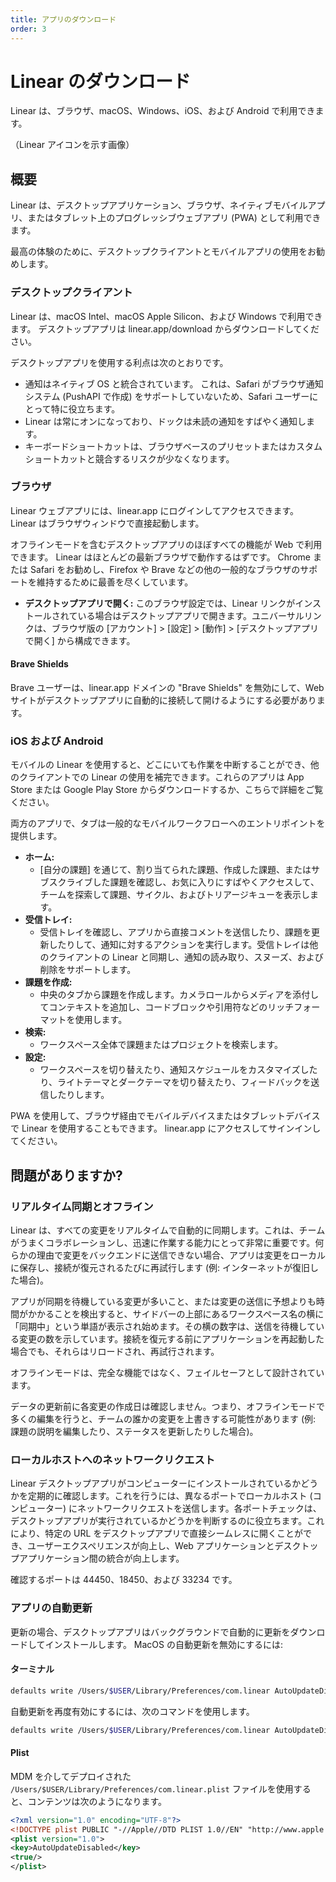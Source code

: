 ```yaml
---
title: アプリのダウンロード
order: 3
---
```

# Linear のダウンロード

Linear は、ブラウザ、macOS、Windows、iOS、および Android で利用できます。

（Linear アイコンを示す画像）

## 概要

Linear は、デスクトップアプリケーション、ブラウザ、ネイティブモバイルアプリ、またはタブレット上のプログレッシブウェブアプリ (PWA) として利用できます。

最高の体験のために、デスクトップクライアントとモバイルアプリの使用をお勧めします。

### デスクトップクライアント

Linear は、macOS Intel、macOS Apple Silicon、および Windows で利用できます。 デスクトップアプリは linear.app/download からダウンロードしてください。

デスクトップアプリを使用する利点は次のとおりです。

*   通知はネイティブ OS と統合されています。 これは、Safari がブラウザ通知システム (PushAPI で作成) をサポートしていないため、Safari ユーザーにとって特に役立ちます。
*   Linear は常にオンになっており、ドックは未読の通知をすばやく通知します。
*   キーボードショートカットは、ブラウザベースのプリセットまたはカスタムショートカットと競合するリスクが少なくなります。

### ブラウザ

Linear ウェブアプリには、linear.app にログインしてアクセスできます。 Linear はブラウザウィンドウで直接起動します。

オフラインモードを含むデスクトップアプリのほぼすべての機能が Web で利用できます。 Linear はほとんどの最新ブラウザで動作するはずです。 Chrome または Safari をお勧めし、Firefox や Brave などの他の一般的なブラウザのサポートを維持するために最善を尽くしています。

*   **デスクトップアプリで開く:** このブラウザ設定では、Linear リンクがインストールされている場合はデスクトップアプリで開きます。ユニバーサルリンクは、ブラウザ版の [アカウント] > [設定] > [動作] > [デスクトップアプリで開く] から構成できます。

#### Brave Shields

Brave ユーザーは、linear.app ドメインの "Brave Shields" を無効にして、Web サイトがデスクトップアプリに自動的に接続して開けるようにする必要があります。

### iOS および Android

モバイルの Linear を使用すると、どこにいても作業を中断することができ、他のクライアントでの Linear の使用を補完できます。これらのアプリは App Store または Google Play Store からダウンロードするか、こちらで詳細をご覧ください。

両方のアプリで、タブは一般的なモバイルワークフローへのエントリポイントを提供します。

*   **ホーム:**
    *   [自分の課題] を通じて、割り当てられた課題、作成した課題、またはサブスクライブした課題を確認し、お気に入りにすばやくアクセスして、チームを探索して課題、サイクル、およびトリアージキューを表示します。
*   **受信トレイ:**
    *   受信トレイを確認し、アプリから直接コメントを送信したり、課題を更新したりして、通知に対するアクションを実行します。受信トレイは他のクライアントの Linear と同期し、通知の読み取り、スヌーズ、および削除をサポートします。
*   **課題を作成:**
    *   中央のタブから課題を作成します。カメラロールからメディアを添付してコンテキストを追加し、コードブロックや引用符などのリッチフォーマットを使用します。
*   **検索:**
    *   ワークスペース全体で課題またはプロジェクトを検索します。
*   **設定:**
    *   ワークスペースを切り替えたり、通知スケジュールをカスタマイズしたり、ライトテーマとダークテーマを切り替えたり、フィードバックを送信したりします。

PWA を使用して、ブラウザ経由でモバイルデバイスまたはタブレットデバイスで Linear を使用することもできます。 linear.app にアクセスしてサインインしてください。

## 問題がありますか?

### リアルタイム同期とオフライン

Linear は、すべての変更をリアルタイムで自動的に同期します。これは、チームがうまくコラボレーションし、迅速に作業する能力にとって非常に重要です。何らかの理由で変更をバックエンドに送信できない場合、アプリは変更をローカルに保存し、接続が復元されるたびに再試行します (例: インターネットが復旧した場合)。

アプリが同期を待機している変更が多いこと、または変更の送信に予想よりも時間がかかることを検出すると、サイドバーの上部にあるワークスペース名の横に「同期中」という単語が表示され始めます。その横の数字は、送信を待機している変更の数を示しています。接続を復元する前にアプリケーションを再起動した場合でも、それらはリロードされ、再試行されます。

オフラインモードは、完全な機能ではなく、フェイルセーフとして設計されています。

データの更新前に各変更の作成日は確認しません。つまり、オフラインモードで多くの編集を行うと、チームの誰かの変更を上書きする可能性があります (例: 課題の説明を編集したり、ステータスを更新したりした場合)。

### ローカルホストへのネットワークリクエスト

Linear デスクトップアプリがコンピューターにインストールされているかどうかを定期的に確認します。これを行うには、異なるポートでローカルホスト (コンピューター) にネットワークリクエストを送信します。各ポートチェックは、デスクトップアプリが実行されているかどうかを判断するのに役立ちます。これにより、特定の URL をデスクトップアプリで直接シームレスに開くことができ、ユーザーエクスペリエンスが向上し、Web アプリケーションとデスクトップアプリケーション間の統合が向上します。

確認するポートは 44450、18450、および 33234 です。

### アプリの自動更新

更新の場合、デスクトップアプリはバックグラウンドで自動的に更新をダウンロードしてインストールします。 MacOS の自動更新を無効にするには:

#### ターミナル

```bash
defaults write /Users/$USER/Library/Preferences/com.linear AutoUpdateDisabled -bool YES
```

自動更新を再度有効にするには、次のコマンドを使用します。

```bash
defaults write /Users/$USER/Library/Preferences/com.linear AutoUpdateDisabled -bool NO
```

#### Plist

MDM を介してデプロイされた `/Users/$USER/Library/Preferences/com.linear.plist` ファイルを使用すると、コンテンツは次のようになります。

```xml
<?xml version="1.0" encoding="UTF-8"?>
<!DOCTYPE plist PUBLIC "-//Apple//DTD PLIST 1.0//EN" "http://www.apple.com/DTDs/PropertyList-1.0.dtd">
<plist version="1.0">
<key>AutoUpdateDisabled</key>
<true/>
</plist>
```

